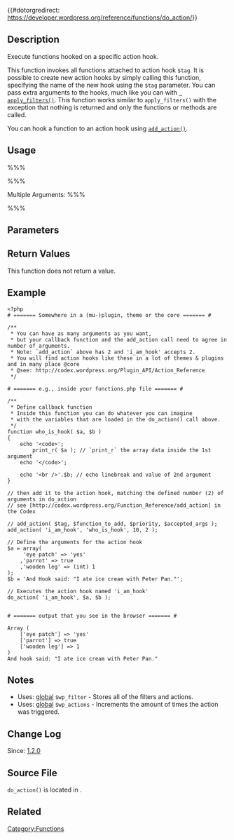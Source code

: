 {{#dotorgredirect: https://developer.wordpress.org/reference/functions/do_action/}}

{{Languages|
{{en|Function_Reference/do_action}}
{{fax|Function_Reference/do_action}}
{{ru|Справочник по функциям/do_action}}
{{ja|関数リファレンス/do_action}}
}}

== Description ==

Execute functions hooked on a specific action hook.

This function invokes all functions attached to action hook <tt>$tag</tt>. It is possible to create new action hooks by simply calling this function, specifying the name of the new hook using the <tt>$tag</tt> parameter. You can pass extra arguments to the hooks, much like you can with <tt>[[Function_Reference/apply_filters | apply_filters()]]</tt>. This function works similar to <tt>apply_filters()</tt> with the exception that nothing is returned and only the functions or methods are called.

You can hook a function to an action hook using <tt>[[Function Reference/add_action|add_action()]]</tt>.

== Usage ==

%%% <?php do_action( $tag, $arg ); ?> %%%

Multiple Arguments:
%%% <?php do_action( $tag, $arg_a, $arg_b, $etc ); ?> %%%

== Parameters ==

{{Parameter|$tag|string|The name of the hook you wish to execute.}}
{{Parameter|$arg|mixed|The list of arguments to send to this hook.|optional|Empty string}}

== Return Values ==

This function does not return a value.

== Example ==


<pre>
<?php 
# ======= Somewhere in a (mu-)plugin, theme or the core ======= #

/**
 * You can have as many arguments as you want,
 * but your callback function and the add_action call need to agree in number of arguments.
 * Note: `add_action` above has 2 and 'i_am_hook' accepts 2. 
 * You will find action hooks like these in a lot of themes & plugins and in many place @core
 * @see: http://codex.wordpress.org/Plugin_API/Action_Reference
 */

# ======= e.g., inside your functions.php file ======= #

/**
 * Define callback function
 * Inside this function you can do whatever you can imagine
 * with the variables that are loaded in the do_action() call above.
 */
function who_is_hook( $a, $b )
{
	echo '<code>';
		print_r( $a ); // `print_r` the array data inside the 1st argument
	echo '</code>';

	echo '<br />'.$b; // echo linebreak and value of 2nd argument
}

// then add it to the action hook, matching the defined number (2) of arguments in do_action
// see [http://codex.wordpress.org/Function_Reference/add_action] in the Codex 

// add_action( $tag, $function_to_add, $priority, $accepted_args );
add_action( 'i_am_hook', 'who_is_hook', 10, 2 );

// Define the arguments for the action hook
$a = array(
	 'eye patch' => 'yes'
	,'parrot' => true
	,'wooden leg' => (int) 1
);
$b = 'And Hook said: "I ate ice cream with Peter Pan."'; 

// Executes the action hook named 'i_am_hook'
do_action( 'i_am_hook', $a, $b );


# ======= output that you see in the browser ======= #

Array ( 
	['eye patch'] => 'yes'
	['parrot'] => true
	['wooden leg'] => 1
) 
And hook said: "I ate ice cream with Peter Pan."
</pre>

== Notes ==

* Uses: [[Global_Variables | global]] <tt>$wp_filter</tt> - Stores all of the filters and actions.
* Uses: [[Global_Variables | global]] <tt>$wp_actions</tt> - Increments the amount of times the action was triggered.

== Change Log ==

Since: [[Version_1.2|1.2.0]]

== Source File ==

<tt>do_action()</tt> is located in {{Trac|wp-includes/plugin.php}}.

== Related ==

{{Action Tags}}

{{Tag Footer}}

[[Category:Functions]]